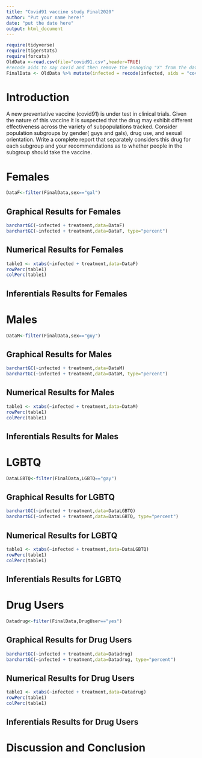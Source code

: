 ```yaml
---
title: "Covid91 vaccine study Final2020"
author: "Put your name here!"
date: "put the date here"
output: html_document
---
```


```r
require(tidyverse)
require(tigerstats)
require(forcats)
OldData <-read.csv(file="covid91.csv",header=TRUE)
#recode aids to say covid and then remove the annoying "X" from the dataframe
FinalData <- OldData %>% mutate(infected = recode(infected, aids = "covid", none = "OK" )) %>% select(-one_of("X"))
```

# Introduction

<!--In this section you explain what you are trying to show.  Where did the data come from?  What is the research or other question you are trying to answer?.  If you skimp in this section expect to be marked down in your grade. Paint a picture of the project a couple of paragraphs is expected!-->

A new  preventative vaccine (covid91) is under test in clinical trials. Given the nature of this vaccine it is suspected that the drug may exhibit different effectiveness across the variety of subpopulations tracked. Consider population subgroups by gender( guys and gals), drug use, and sexual orientation. Write a complete report that separately considers this drug for each subgroup and your recommendations as to whether people in the subgroup should take the vaccine.

# Females 
```r
DataF<-filter(FinalData,sex=="gal")
```


## Graphical Results for Females 
```r
barchartGC(~infected + treatment,data=DataF)
barchartGC(~infected + treatment,data=DataF, type="percent")

```

## Numerical Results for Females 

```r
table1 <- xtabs(~infected + treatment,data=DataF)
rowPerc(table1)
colPerc(table1)
```

## Inferentials Results for Females 


# Males 

```r
DataM<-filter(FinalData,sex=="guy")
```

## Graphical Results for Males 
```r
barchartGC(~infected + treatment,data=DataM)
barchartGC(~infected + treatment,data=DataM, type="percent")

```

## Numerical Results for Males

```r
table1 <- xtabs(~infected + treatment,data=DataM)
rowPerc(table1)
colPerc(table1)
```

## Inferentials Results for Males

# LGBTQ

```r
DataLGBTQ<-filter(FinalData,LGBTQ=="gay")
```

## Graphical Results for LGBTQ 
```r
barchartGC(~infected + treatment,data=DataLGBTQ)
barchartGC(~infected + treatment,data=DataLGBTQ, type="percent")

```

## Numerical Results for LGBTQ

```r
table1 <- xtabs(~infected + treatment,data=DataLGBTQ)
rowPerc(table1)
colPerc(table1)
```

## Inferentials Results for LGBTQ

# Drug Users 

```r
Datadrug<-filter(FinalData,DrugUser=="yes")
```
## Graphical Results for Drug Users  
```r
barchartGC(~infected + treatment,data=Datadrug)
barchartGC(~infected + treatment,data=Datadrug, type="percent")

```
## Numerical Results for Drug Users  

```r
table1 <- xtabs(~infected + treatment,data=Datadrug)
rowPerc(table1)
colPerc(table1)
```

## Inferentials Results for Drug Users 

# Discussion and Conclusion

<!--Discussion and conclusion here.  If you found a relationship be sure to consider whether the relationship occurs because one of the variavbles causes the other, or whether they perhasps are related for some other reason.  Watch the chapter 6 videos from the GeorgeTown videos collection.!-->
